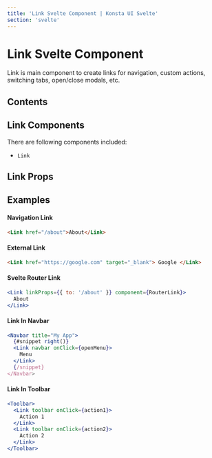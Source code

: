 ```yaml
---
title: 'Link Svelte Component | Konsta UI Svelte'
section: 'svelte'
---
```



# Link Svelte Component

Link is main component to create links for navigation, custom actions, switching tabs, open/close modals, etc.

## Contents

## Link Components

There are following components included:

- `Link`

## Link Props

<LinkProps />

## Examples

#### Navigation Link

```html
<Link href="/about">About</Link>
```

#### External Link

```html
<Link href="https://google.com" target="_blank"> Google </Link>
```

#### Svelte Router Link

```jsx
<Link linkProps={{ to: '/about' }} component={RouterLink}>
  About
</Link>
```

#### Link In Navbar

```jsx
<Navbar title="My App">
  {#snippet right()}
  <Link navbar onClick={openMenu}>
    Menu
  </Link>
  {/snippet}
</Navbar>
```

#### Link In Toolbar

```jsx
<Toolbar>
  <Link toolbar onClick={action1}>
    Action 1
  </Link>
  <Link toolbar onClick={action2}>
    Action 2
  </Link>
</Toolbar>
```

